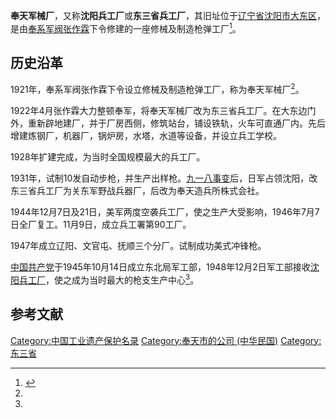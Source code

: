 '''奉天军械厂'''，又称'''沈阳兵工厂'''或'''东三省兵工厂'''，其旧址位于[[辽宁省|辽宁省]][[沈阳市|沈阳市]][[大东区|大东区]]，是由[[奉系军阀|奉系军阀]][[张作霖|张作霖]]下令修建的一座修械及制造枪弹工厂<ref name="syrb">{{cite news | url=http://epaper.syd.com.cn/syrb/html/2009-02/12/content_437143.htm | title=奉天军械厂 | date=2009-02-12 | work=《沈阳日报》 | accessdate=2013-12-28 | author=李彤 | archive-url=https://web.archive.org/web/20131228002719/http://epaper.syd.com.cn/syrb/html/2009-02/12/content_437143.htm | archive-date=2013-12-28 | dead-url=yes }}</ref>。

==历史沿革==
1921年，奉系军阀张作霖下令设立修械及制造枪弹工厂，称为奉天军械厂<ref name="syrb"></ref>。

1922年4月张作霖大力整顿奉军，将奉天军械厂改为东三省兵工厂。在大东边门外，重新辟地建厂，并于厂房西侧，修筑站台，铺设铁轨，火车可直通厂内。先后增建炼钢厂，机器厂，锅炉房，水塔，水道等设备，并设立兵工学校。

1928年扩建完成，为当时全国规模最大的兵工厂。

1931年，试制10发自动步枪，并生产出样枪。[[九一八事变|九一八事变]]后，日军占领沈阳，改东三省兵工厂为关东军野战兵器厂，后改为奉天造兵所株式会社。

1944年12月7日及21日，美军两度空袭兵工厂，使之生产大受影响，1946年7月7日全厂复工。11月9日，成立兵工署第90工厂。

1947年成立辽阳、文官屯、抚顺三个分厂。试制成功美式冲锋枪。

[[中国共产党|中国共产党]]于1945年10月14日成立东北局军工部，1948年12月2日军工部接收[[沈阳兵工厂|沈阳兵工厂]]，使之成为当时最大的枪支生产中心<ref name="syrb"></ref>。

==参考文献==
{{reflist}}
{{沈阳近代历史文化专题}}

[[Category:中国工业遗产保护名录|Category:中国工业遗产保护名录]]
[[Category:奉天市的公司_(中华民国)|Category:奉天市的公司 (中华民国)]]
[[Category:东三省|Category:东三省]]